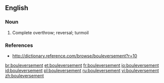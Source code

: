 ==English==

===Noun===
{{en-noun}}

# Complete overthrow; reversal; turmoil

===References===
*http://dictionary.reference.com/browse/bouleversement?r=10

[[br:bouleversement]]
[[et:bouleversement]]
[[fr:bouleversement]]
[[io:bouleversement]]
[[id:bouleversement]]
[[pl:bouleversement]]
[[ru:bouleversement]]
[[vi:bouleversement]]
[[zh:bouleversement]]